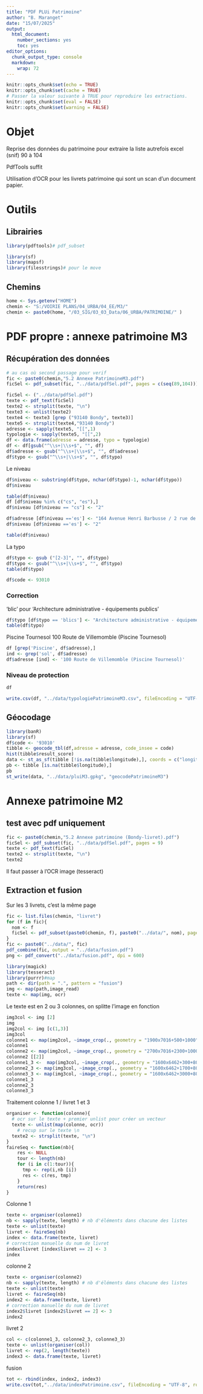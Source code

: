 ```yaml
---
title: "PDF PLUi Patrimoine"
author: "B. Maranget"
date: "15/07/2025"
output: 
  html_document: 
    number_sections: yes
    toc: yes
editor_options: 
  chunk_output_type: console
  markdown: 
    wrap: 72
---
```


```r
knitr::opts_chunk$set(echo = TRUE)
knitr::opts_chunk$set(cache = TRUE)
# Passer la valeur suivante à TRUE pour reproduire les extractions.
knitr::opts_chunk$set(eval = FALSE)
knitr::opts_chunk$set(warning = FALSE)
```

# Objet

Reprise des données du patrimoine pour extraire la liste autrefois excel (snif) 90 à 104


PdfTools suffit

Utilisation d'OCR pour les livrets patrimoine qui sont un scan d'un document papier.


# Outils

## Librairies

```r
library(pdftools)# pdf_subset
```

```r
library(sf)
library(mapsf)
library(filesstrings)# pour le move
```


## Chemins

```r
home <- Sys.getenv("HOME")
chemin <- "S:/VOIRIE PLANS/04_URBA/04_EE/M3/"
chemin <- paste0(home, "/03_SIG/03_03_Data/06_URBA/PATRIMOINE/" ) 
```

# PDF propre : annexe patrimoine M3

## Récupération des données

```r
# au cas où second passage pour verif
fic <- paste0(chemin,"5.2 Annexe PatrimoineM3.pdf")
ficSel <- pdf_subset(fic, "../data/pdfSel.pdf", pages = c(seq(89,104)))
```


```r
ficSel <- ("../data/pdfSel.pdf")
texte <- pdf_text(ficSel)
texte2 <- strsplit(texte, "\n")
texte3 <- unlist(texte2)
texte4 <- texte3 [grep ("93140 Bondy", texte3)]
texte5 <- strsplit(texte4,"93140 Bondy")
adresse <- sapply(texte5, "[[",1)
typologie <- sapply(texte5, "[[",2)
df <- data.frame(adresse = adresse, typo = typologie)
df <- df[gsub("^\\s+|\\s+$", "", df) 
df$adresse <- gsub("^\\s+|\\s+$", "", df$adresse) 
df$typo <- gsub("^\\s+|\\s+$", "", df$typo)
```

Le niveau

```r
df$niveau <- substring(df$typo, nchar(df$typo)-1, nchar(df$typo))
df$niveau
```

```r
table(df$niveau)
df [df$niveau %in% c("cs", "es"),]
df$niveau [df$niveau == "cs"] <- "2"
```




```r
df$adresse [df$niveau =='es'] <- "164 Avenue Henri Barbusse / 2 rue de Trémeuge"
df$niveau [df$niveau =='es'] <- "2"
```

```r
table(df$niveau)
```


La typo

```r
df$typo <- gsub ("[2-3]", "", df$typo)
df$typo <- gsub("^\\s+|\\s+$", "", df$typo) 
table(df$typo)

df$code <- 93010
```

### Correction

'blic' pour 'Architecture administrative - équipements publics'


```r
df$typo [df$typo == 'blics'] <- "Architecture administrative - équipements publics"
table(df$typo)
```


Piscine Tournesol 100 Route de Villemomble (Piscine Tournesol)

```r
df [grep('Piscine', df$adresse),]
ind <- grep('sol', df$adresse)
df$adresse [ind] <- '100 Route de Villemomble (Piscine Tournesol)'

```

### Niveau de protection


```r
df
```


```r
write.csv(df, "../data/typologiePatrimoineM3.csv", fileEncoding = "UTF-8")
```




## Géocodage

```r
library(banR)
library(sf)
df$code <- '93010'
tibble <- geocode_tbl(df,adresse = adresse, code_insee = code)
hist(tibble$result_score)
data <- st_as_sf(tibble [!is.na(tibble$longitude),], coords = c("longitude", "latitude"), crs = 4326)
pb <- tibble [is.na(tibble$longitude),]
pb
st_write(data, "../data/pluiM3.gpkg", "geocodePatrimoineM3")
```






# Annexe patrimoine M2

## test avec pdf uniquement

```r
fic <- paste0(chemin,"5.2 Annexe patrimoine (Bondy-livret).pdf")
ficSel <- pdf_subset(fic, "../data/pdfSel.pdf", pages = 9)
texte <- pdf_text(ficSel)
texte2 <- strsplit(texte, "\n")
texte2
```

Il faut passer à l'OCR image (tesseract)

## Extraction et fusion

Sur les 3 livrets, c'est la même page

```r
fic <- list.files(chemin, "livret")
for (f in fic){
  nom <- f
  ficSel <- pdf_subset(paste0(chemin, f), paste0("../data/", nom), pages = 9)
}
fic <- paste0("../data/", fic)
pdf_combine(fic, output = "../data/fusion.pdf")
png <- pdf_convert("../data/fusion.pdf", dpi = 600)
```


```r
library(magick)
library(tesseract)
library(purrr)#map
path <- dir(path = ".", pattern = "fusion")
img <- map(path,image_read)
texte <- map(img, ocr)
```

Le texte est en 2 ou 3 colonnes, on splitte l'image en fonction


```r
img3col <- img [2]
img
img2col <- img [c(1,3)]
img3col
colonne1 <- map(img2col, ~image_crop(., geometry = "1900x7016+500+1000"))
colonne1
colonne2 <- map(img2col, ~image_crop(., geometry = "2700x7016+2300+1000"))
colonne2 [[2]]
colonne1_3 <-  map(img3col, ~image_crop(., geometry = "1600x6462+300+800"))
colonne2_3 <- map(img3col, ~image_crop(., geometry = "1600x6462+1700+800"))
colonne3_3 <- map(img3col, ~image_crop(., geometry = "1600x6462+3000+800"))
colonne1_3 
colonne2_3
colonne3_3
```

Traitement colonne 1 / livret 1 et 3

```r
organiser <- function(colonne){
  # ocr sur le texte + premier unlist pour créer un vecteur
  texte <- unlist(map(colonne, ocr))
    # recup sur le texte \n
  texte2 <- strsplit(texte, "\n")
}
faireSeq <- function(nb){
    res <- NULL
    tour <- length(nb)
    for (i in c(1:tour)){
      tmp <- rep(i,nb [i])
      res <- c(res, tmp)
    }
    return(res)
}
```

Colonne 1

```r
texte <- organiser(colonne1)
nb <- sapply(texte, length) # nb d'éléments dans chacune des listes
texte <- unlist(texte)
livret <- faireSeq(nb)
index <- data.frame(texte, livret) 
# correction manuelle du num de livret
index$livret [index$livret == 2] <- 3
index
```

colonne 2

```r
texte <- organiser(colonne2)
nb <- sapply(texte, length) # nb d'éléments dans chacune des listes
texte <- unlist(texte)
livret <- faireSeq(nb)
index2 <- data.frame(texte, livret) 
# correction manuelle du num de livret
index2$livret [index2$livret == 2] <- 3
index2
```

livret 2

```r
col <- c(colonne1_3, colonne2_3, colonne3_3)
texte <- unlist(organiser(col))
livret <- rep(2, length(texte))
index3 <- data.frame(texte, livret) 
```


fusion

```r
tot <- rbind(index, index2, index3)
write.csv(tot,"../data/indexPatrimoine.csv", fileEncoding = "UTF-8", row.names = FALSE)
```



